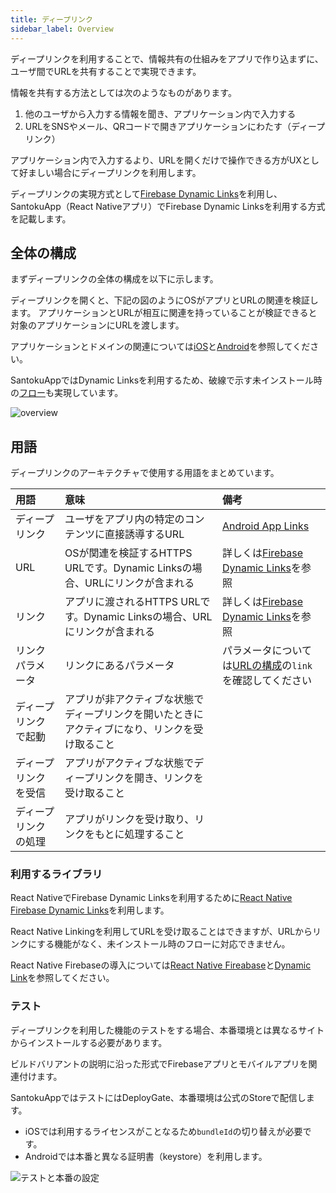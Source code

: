 ```yaml
---
title: ディープリンク
sidebar_label: Overview
---
```


ディープリンクを利用することで、情報共有の仕組みをアプリで作り込まずに、ユーザ間でURLを共有することで実現できます。

情報を共有する方法としては次のようなものがあります。
 1. 他のユーザから入力する情報を聞き、アプリケーション内で入力する
 1. URLをSNSやメール、QRコードで開きアプリケーションにわたす（ディープリンク）

アプリケーション内で入力するより、URLを開くだけで操作できる方がUXとして好ましい場合にディープリンクを利用します。

ディープリンクの実現方式として[Firebase Dynamic Links](https://firebase.google.com/docs/dynamic-links)を利用し、
SantokuApp（React Nativeアプリ）でFirebase Dynamic Linksを利用する方式を記載します。

## 全体の構成

まずディープリンクの全体の構成を以下に示します。

ディープリンクを開くと、下記の図のようにOSがアプリとURLの関連を検証します。
アプリケーションとURLが相互に関連を持っていることが検証できると対象のアプリケーションにURLを渡します。

アプリケーションとドメインの関連については[iOS](https://firebase.google.com/docs/dynamic-links/ios/receive)と[Android](https://firebase.google.com/docs/dynamic-links/android/receive)を参照してください。

SantokuAppではDynamic Linksを利用するため、破線で示す未インストール時の[フロー](https://firebase.google.com/docs/dynamic-links/operating-system-integrations)も実現しています。

![overview](./overview.drawio.png)

## 用語

ディープリンクのアーキテクチャで使用する用語をまとめています。

|用語|意味|備考|
|:--|:--|:--|
|ディープリンク|ユーザをアプリ内の特定のコンテンツに直接誘導するURL|[Android App Links](https://developer.android.com/training/app-links)|
|URL|OSが関連を検証するHTTPS URLです。Dynamic Linksの場合、URLにリンクが含まれる|詳しくは[Firebase Dynamic Links](https://firebase.google.com/docs/dynamic-links/create-manually)を参照|
|リンク|アプリに渡されるHTTPS URLです。Dynamic Linksの場合、URLにリンクが含まれる|詳しくは[Firebase Dynamic Links](https://firebase.google.com/docs/dynamic-links/create-manually)を参照|
|リンクパラメータ|リンクにあるパラメータ|パラメータについては[URLの構成](./create-deep-link.mdx#URLの構成)の`link`を確認してください|
|ディープリンクで起動|アプリが非アクティブな状態でディープリンクを開いたときにアクティブになり、リンクを受け取ること||
|ディープリンクを受信|アプリがアクティブな状態でディープリンクを開き、リンクを受け取ること||
|ディープリンクの処理|アプリがリンクを受け取り、リンクをもとに処理すること||

### 利用するライブラリ

React NativeでFirebase Dynamic Linksを利用するために[React Native Firebase Dynamic Links](https://rnfirebase.io/dynamic-links/usage)を利用します。

React Native Linkingを利用してURLを受け取ることはできますが、URLからリンクにする機能がなく、未インストール時のフローに対応できません。

React Native Firebaseの導入については[React Native Fireabase](https://rnfirebase.io/)と[Dynamic Link](https://rnfirebase.io/dynamic-links/usage)を参照してください。

### テスト

ディープリンクを利用した機能のテストをする場合、本番環境とは異なるサイトからインストールする必要があります。

ビルドバリアントの説明に沿った形式でFirebaseアプリとモバイルアプリを関連付けます。

SantokuAppではテストにはDeployGate、本番環境は公式のStoreで配信します。

- iOSでは利用するライセンスがことなるため`bundleId`の切り替えが必要です。
- Androidでは本番と異なる証明書（keystore）を利用します。

![テストと本番の設定](./test-setting.drawio.png)
